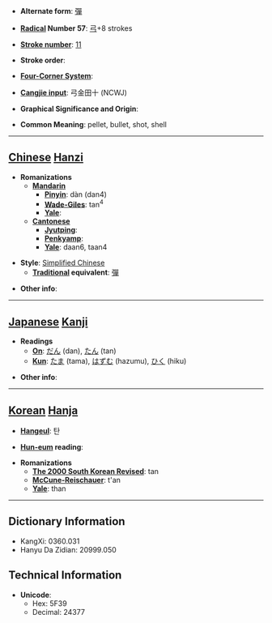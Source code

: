 * '''Alternate form''': [[彈]]

* '''[[Wiktionary:Chinese radical index| Radical]] Number 57''': [[Wiktionary:Chinese radical index 弓|弓]]+8 strokes

* '''[[Wiktionary:Chinese total strokes index|Stroke number]]''': [[Wiktionary:Chinese total strokes index 11|11]]

* '''Stroke order''': 

* '''[[Wiktionary:Chinese four corner index|Four-Corner System]]''': 

* '''[[Wiktionary:Chinese Cangjie index|Cangjie input]]''': 弓金田十 (NCWJ)

* '''Graphical Significance and Origin''': 

* '''Common Meaning''': pellet, bullet, shot, shell

----

== [[Chinese]] [[Hanzi]] ==

* '''Romanizations'''
** '''[[Mandarin]]'''
*** '''[[Pinyin]]''': dàn (dan4)
*** '''[[Wade-Giles]]''': tan<sup>4</sup>
*** '''[[Yale]]''': 
** '''[[Cantonese]]'''
*** '''[[Jyutping]]''':
*** '''[[Penkyamp]]''': 
*** '''[[Yale]]''': daan6, taan4

* '''Style''': [[Simplified Chinese]] 
** '''[[Traditional Chinese|Traditional]] equivalent''': [[彈]]

* '''Other info''': 

----

== [[Japanese]] [[Kanji]] ==

* '''Readings'''
** '''[[On]]''': [[だん]] (dan), [[たん]] (tan)
** '''[[Kun]]''': [[たま]] (tama), [[はずむ]] (hazumu), [[ひく]] (hiku)

* '''Other info''':  

----

== [[Korean]] [[Hanja]] ==

* '''[[Hangeul]]''': 탄

* '''[[Hun-eum]] reading''': 

* '''Romanizations'''
** '''[[The 2000 South Korean Revised Romanization|The 2000 South Korean Revised]]''': tan
** '''[[McCune-Reischauer]]''': t'an
** '''[[Yale]]''': than

----

== Dictionary Information ==

* KangXi: 0360.031
* Hanyu Da Zidian: 20999.050

== Technical Information ==

* '''Unicode''':
** Hex: 5F39
** Decimal: 24377